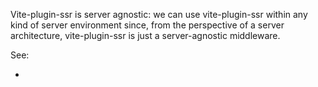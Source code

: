 
Vite-plugin-ssr is server agnostic: we can use vite-plugin-ssr within any kind of server environment since, from the perspective of a server architecture, vite-plugin-ssr is just a server-agnostic middleware.

See:
 - <Link href="/integration#server-tools" />

